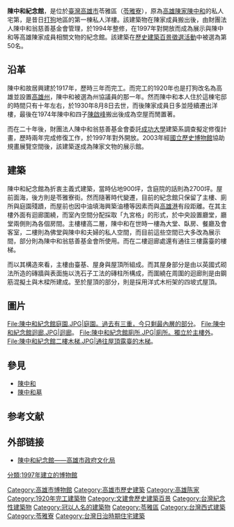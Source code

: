 {{tw monument
|name=陳中和紀念館
|formername=
|image=陳中和紀念館.JPG
|imagename=洋樓正面
{{Infobox mapframe|tyep=shape|zoom=15|frame-width=280}}
|othername=
|formalname=
|level=歷史建築
|class=宅第
|time={{flagicon|Empire of Japan}}大正九年（1920年）
|location={{flagicon|ROC}}高雄市[[苓雅區|苓雅區]]苓東路14號
|open=每月第二個星期六10：00－16：30
|cost=免費
|website= 
}}
'''陳中和紀念館'''，是位於[[臺灣|臺灣]][[高雄市|高雄市]]苓雅區（[[苓雅寮|苓雅寮]]），原為[[高雄陳家|高雄陳家]][[陳中和|陳中和]]的私人宅第，是昔日[[打狗|打狗]]地區的第一棟私人洋樓{{r|戴}}。該建築物在陳家成員搬出後，由財團法人陳中和翁慈善基金會管理，於1994年整修，在1997年對開放而成為展示與陳中和等高雄陳家成員相關文物的紀念館{{r|文}}。該建築在[[臺灣歷史建築百景列表|歷史建築百景徵選活動]]中被選為第50名。

== 沿革 ==
陳中和故居興建於1917年，歷時三年而完工{{r|戴}}。而完工的1920年也是打狗改名為高雄並設置[[高雄州|高雄州]]，陳中和被選為州協議員的那一年{{r|戴}}。然而陳中和本人住於這棟宅邸的時間只有十年左右，於1930年8月8日去世，而後陳家成員日多並陸續遷出洋樓，最後在1974年陳中和四子[[陳啟峰|陳啟峰]]搬出後成為空屋而閒置著{{r|陳}}{{r|戴}}。

而在二十年後，財團法人陳中和翁慈善基金會委託[[成功大學|成功大學]]建築系調查擬定修復計畫，歷時兩年完成修復工作，於1997年對外開放{{r|陳}}。2003年經[[國立歷史博物館|國立歷史博物館]]協助規畫展覽空間後，該建築遂成為陳家文物的展示館{{r|戴}}。

== 建築 ==
陳中和紀念館為折衷主義式建築，當時佔地900坪，含庭院的話則為2700坪。屋前面海，後方則是苓雅寮街。然而隨著時代變遷，目前的紀念館只保留了主樓、廁所與庭園殘蹟，而屋前也因中油填海興築油槽等因素而與[[高雄港|高雄港]]有段距離。在其主樓外面有迴廊圍繞，而室內空間分配採取「九宮格」的形式，於中央設置廳堂，廳堂兩側則為各個房間。主樓樓高二層，陳中和在世時一樓為大堂、臥房、餐廳及會客室，二樓則為佛堂與陳中和夫婦的私人空間，而目前這些空間已大多改為展示間，部分則為陳中和翁慈善基金會所使用{{r|戴}}。而在二樓迴廊處還有通往三樓露臺的樓梯。

而以其構造來看，主樓由臺基、屋身與屋頂所組成。而其屋身部分是由以英國式砌法所造的磚牆與表面施以洗石子工法的磚柱所構成，而圍繞在周圍的迴廊則是由鋼筋混擬土與木樑所建成。至於屋頂的部分，則是採用洋式木桁架的四坡式屋頂{{r|史}}。

== 圖片 ==
<gallery>
File:陳中和紀念館庭園.JPG|庭園。過去有三重，今只剩最內層的部分{{r|戴}}。
File:陳中和紀念館迴廊.JPG|迴廊。
File:陳中和紀念館廁所.JPG|廁所。獨立於主樓外。
File:陳中和紀念館二樓木梯.JPG|通往屋頂露臺的木梯。
</gallery>

== 參見 ==
* [[陳中和|陳中和]]
* [[陳中和墓|陳中和墓]]

== 参考文献 ==
{{Reflist|refs=
<ref name="文">{{cite web |url = https://nchdb.boch.gov.tw/assets/advanceSearch/historicalBuilding/20030226000001 |title = 陳中和紀念館 |publisher = 文化部文化資產局 |accessdate =  |archive-date = 2020-05-01 |archive-url = https://web.archive.org/web/20200501173158/https://nchdb.boch.gov.tw/assets/advanceSearch/historicalBuilding/20030226000001 |dead-url = no }}</ref>
<ref name="戴">{{cite book |author=戴寶村 |title=《陳中和家族史——從糖業貿易到政經世界》 |publisher=玉山社 |location=臺北市 |isbn=978-986-6789-29-8 |pages=140－154頁|date=2008年7月}}</ref>
<ref name="陳">{{cite book |title=《打狗洋樓——陳中和紀念館》 |date=2009-03-03 |publisher=財團法人陳中和翁慈善基金會 |location=高雄市 |isbn=978-957-99876-7-7 |pages=46－51頁}}</ref>
<ref name="史">{{cite book |title=《台灣歷史建築百景專輯》 |date=2004-06-30 |edition=二版 |publisher=[[行政院文化建設委員會|行政院文化建設委員會]] |location=臺北市 |isbn=957-01-2749-X |pages=162頁 }}</ref>
}}

== 外部链接 ==
*[https://web.archive.org/web/20180722201038/http://heritage.khcc.gov.tw/Heritage.aspx?KeyID=e145068f-5d7d-411f-9155-2f35c8ea8e4d 陳中和紀念館——高雄市政府文化局]
{{Commonscat|Chen Jhong-He Memorial Hall}}

{{台灣博物館}}
{{高雄市文化資產}}
{{臺灣歷史建築百景}}
{{Portal bar|台灣|高雄|文化}}

[[Category:高雄市博物館|Category:高雄市博物館]]
[[Category:高雄市歷史建築|Category:高雄市歷史建築]]
[[Category:高雄陈家|Category:高雄陈家]]
[[Category:1920年完工建築物|Category:1920年完工建築物]]
[[Category:文建會歷史建築百景|Category:文建會歷史建築百景]]
[[Category:台灣紀念性建築物|Category:台灣紀念性建築物]]
[[Category:冠以人名的建築物|Category:冠以人名的建築物]]
[[Category:苓雅區|Category:苓雅區]]
[[Category:台灣西式建築|Category:台灣西式建築]]
[[Category:苓雅寮|Category:苓雅寮]]
[[Category:台灣日治時期住宅建築|Category:台灣日治時期住宅建築]]
[[分類:1997年建立的博物館|分類:1997年建立的博物館]]
